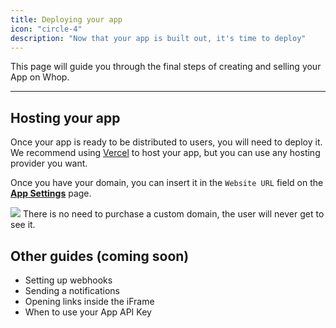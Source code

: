 ```yaml
---
title: Deploying your app
icon: "circle-4"
description: "Now that your app is built out, it's time to deploy"
---
```


This page will guide you through the final steps of creating and selling your App on Whop.

---

## Hosting your app

Once your app is ready to be distributed to users, you will need to deploy it. We recommend using [Vercel](https://vercel.com) to host your app, but you can use any hosting provider you want.

Once you have your domain, you can insert it in the `Website URL` field on the [**App Settings**](https://dash.whop.com/settings/developer) page.

<Frame>
  <img src="https://imgur.com/MRFJYg2.png" />
</Frame>

<Tip>
  There is no need to purchase a custom domain, the user will never get to see
  it.
</Tip>

## Other guides (coming soon)
- Setting up webhooks
- Sending a notifications
- Opening links inside the iFrame
- When to use your App API Key


